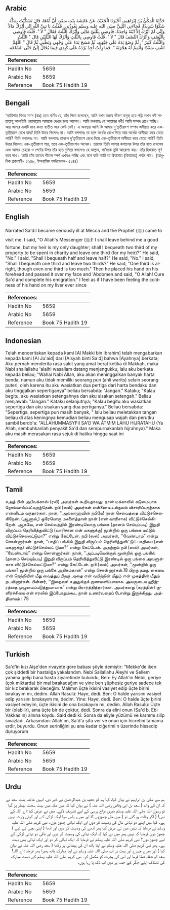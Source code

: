 ## Arabic


<div dir="rtl" lang="ar" style={{fontSize:'larger',backgroundColor:'#f8f9fa',padding:20}}>
حَدَّثَنَا الْمَكِّيُّ بْنُ إِبْرَاهِيمَ، أَخْبَرَنَا الْجُعَيْدُ، عَنْ عَائِشَةَ بِنْتِ سَعْدٍ، أَنَّ أَبَاهَا، قَالَ تَشَكَّيْتُ بِمَكَّةَ شَكْوًا شَدِيدًا، فَجَاءَنِي النَّبِيُّ صلى الله عليه وسلم يَعُودُنِي، فَقُلْتُ يَا نَبِيَّ اللَّهِ إِنِّي أَتْرُكُ مَالاً وَإِنِّي لَمْ أَتْرُكْ إِلاَّ ابْنَةً وَاحِدَةً، فَأُوصِي بِثُلُثَىْ مَالِي وَأَتْرُكُ الثُّلُثَ فَقَالَ ‏"‏ لاَ ‏"‏‏.‏ قُلْتُ فَأُوصِي بِالنِّصْفِ وَأَتْرُكُ النِّصْفَ قَالَ ‏"‏ لاَ ‏"‏‏.‏ قُلْتُ فَأُوصِي بِالثُّلُثِ وَأَتْرُكُ لَهَا الثُّلُثَيْنِ قَالَ ‏"‏ الثُّلُثُ وَالثُّلُثُ كَثِيرٌ ‏"‏‏.‏ ثُمَّ وَضَعَ يَدَهُ عَلَى جَبْهَتِهِ، ثُمَّ مَسَحَ يَدَهُ عَلَى وَجْهِي وَبَطْنِي ثُمَّ قَالَ ‏"‏ اللَّهُمَّ اشْفِ سَعْدًا وَأَتْمِمْ لَهُ هِجْرَتَهُ ‏"‏‏.‏ فَمَا زِلْتُ أَجِدُ بَرْدَهُ عَلَى كَبِدِي فِيمَا يُخَالُ إِلَىَّ حَتَّى السَّاعَةِ‏.‏
</div>
<div style={{backgroundColor:'#f8f9fa',padding:20, marginBottom: 10}}><table> <thead> <tr> <th>References:</th> <th></th> </tr> </thead> <tbody><tr><td>Hadith No</td><td>5659</td></tr><tr><td>Arabic No</td><td>5659</td></tr><tr><td>Reference</td><td>Book 75 Hadith 19</td></tr></tbody></table></div>

## Bengali


<div dir="ltr" lang="bn" style={{fontSize:'larger',backgroundColor:'#f8f9fa',padding:20}}>
‘আয়িশাহ বিনত সা‘দ (রাঃ) হতে বর্ণিত যে, তাঁর পিতা বলেছেন, আমি যখন মক্কায় ভীষণ অসুস্থ হয়ে পড়ি তখন নবী সাল্লাল্লাহু আলাইহি ওয়াসাল্লাম আমাকে দেখার জন্য আসেন। আমি বললামঃ হে আল্লাহর নবী! আমি সম্পদ রেখে যাচ্ছি। আর আমার একটি মাত্র কন্যা ব্যতীত আর কেউ নেই। এ অবস্থায় আমি কি আমার দু’তৃতীয়াংশ সম্পদ অসীয়ত করে এক-তৃতীয়াংশ রেখে যাব? তিনি উত্তর দিলেনঃ না। আমি বললামঃ তা হলে অর্ধেক রেখে দিয়ে আর অর্ধেক অসীয়ত করে যেতে পারি? তিনি বললেনঃ না। আমি বললামঃ তাহলে দু’তৃতীয়াংশ রেখে দিয়ে এক-তৃতীয়াংশ অসীয়ত করে যেতে পারি? তিনি উত্তর দিলেনঃ এক-তৃতীয়াংশ পার, তবে এক-তৃতীয়াংশও অনেক। তারপর তিনি আমার কপালের উপর তাঁর হাত রাখলেন এবং আমার চেহারা ও পেটের উপর তাঁর হাত বুলিয়ে বললেনঃ হে আল্লাহ, সা‘দকে তুমি আরোগ্য কর। তাঁর হিজরাত পূর্ণ করে দাও। আমি তাঁর হাতের শীতল স্পর্শ এখনও পাচ্ছি এবং মনে করি আমি তা ক্বিয়ামাত (কিয়ামত) পর্যন্ত পাব। (আধুনিক প্রকাশনী- ৫২৪৮, ইসলামিক ফাউন্ডেশন- ৫১৪৪)
</div>
<div style={{backgroundColor:'#f8f9fa',padding:20, marginBottom: 10}}><table> <thead> <tr> <th>References:</th> <th></th> </tr> </thead> <tbody><tr><td>Hadith No</td><td>5659</td></tr><tr><td>Arabic No</td><td>5659</td></tr><tr><td>Reference</td><td>Book 75 Hadith 19</td></tr></tbody></table></div>

## English


<div dir="ltr" lang="en" style={{fontSize:'larger',backgroundColor:'#f8f9fa',padding:20}}>
Narrated Sa'd:I became seriously ill at Mecca and the Prophet (ﷺ) came to visit me. I said, "O Allah's Messenger (ﷺ)! I shall leave behind me a good fortune, but my heir is my only daughter; shall I bequeath two third of my property to be spent in charity and leave one third (for my heir)?" He said, "No." I said, "Shall I bequeath half and leave half?" He said, "No." I said, "Shall I bequeath one third and leave two thirds?" He said, "One third is alright, though even one third is too much." Then he placed his hand on his forehead and passed it over my face and 'Abdomen and said, "O Allah! Cure Sa'd and complete his emigration." I feel as if I have been feeling the coldness of his hand on my liver ever since
</div>
<div style={{backgroundColor:'#f8f9fa',padding:20, marginBottom: 10}}><table> <thead> <tr> <th>References:</th> <th></th> </tr> </thead> <tbody><tr><td>Hadith No</td><td>5659</td></tr><tr><td>Arabic No</td><td>5659</td></tr><tr><td>Reference</td><td>Book 75 Hadith 19</td></tr></tbody></table></div>

## Indonesian


<div dir="ltr" lang="id" style={{fontSize:'larger',backgroundColor:'#f8f9fa',padding:20}}>
Telah menceritakan kepada kami [Al Makki bin Ibrahim] telah mengabarkan kepada kami [Al Ju'aid] dari [Aisyah binti Sa'd] bahwa [Ayahnya] berkata; Aku pernah menderita rasa sakit yang amat berat ketika di Makkah, maka Nabi shallallahu 'alaihi wasallam datang menjengukku, lalu aku berkata kepada beliau; "Wahai Nabi Allah, aku akan meninggalkan banyak harta benda, namun aku tidak memiliki seorang pun (ahli warits) selain seorang puteri, oleh karena itu aku wasiatkan dua pertiga dari harta bendaku dan aku tinggalkan sepertiganya" beliau bersabda: "Jangan." Kataku; "Kalau begitu, aku wasiatkan setengahnya dan aku sisakan setengah." Beliau menjawab: "Jangan." Kataku selanjutnya; "Kalau begitu aku wasiatkan sepertiga dan aku sisakan yang dua pertiganya." Beliau bersabda: "Sepertiga, sepertiga pun masih banyak, " lalu beliau meletakkan tangan beliau di atas keningnya kemudian beliau mengusap wajah dan perutku sambil berdo'a: "ALLAHUMMASYFII SA'D WA ATMIM LAHU HIJRATAHU (Ya Allah, sembuhkanlah penyakit Sa'd dan sempurnakanlah hijrahnya)." Maka aku masih merasakan rasa sejuk di hatiku hingga saat ini
</div>
<div style={{backgroundColor:'#f8f9fa',padding:20, marginBottom: 10}}><table> <thead> <tr> <th>References:</th> <th></th> </tr> </thead> <tbody><tr><td>Hadith No</td><td>5659</td></tr><tr><td>Arabic No</td><td>5659</td></tr><tr><td>Reference</td><td>Book 75 Hadith 19</td></tr></tbody></table></div>

## Tamil


<div dir="ltr" lang="ta" style={{fontSize:'larger',backgroundColor:'#f8f9fa',padding:20}}>
சஅத் பின் அபீவக்காஸ் (ரலி) அவர்கள் கூறியதாவது: நான் மக்காவில் கடுமையாக நோய்வாய்ப்பட்டிருந்தேன். நபி (ஸல்) அவர்கள் என்னை உடல்நலம் விசாரிப்பதற்காக என்னிடம் வந்தார்கள். நான், ‘‘அல்லாஹ்வின் நபியே! நான் செல்வத்தை விட்டுச்செல்கிறேன். (ஆனால்,) ஒரேயொரு மகளைத்தான் நான் (என் வாரிசாக) விட்டுச்செல்கிறேன். ஆகவே, என் செல்வத்தில் இரண்டிலொரு பங்கை (தானம் செய்யும்படி) இறுதி விருப்பம் தெரிவித்துவிட்டு (வாரிசான என் மகளுக்கு) மூன்றில் ஒரு பங்கை மட்டும் விட்டுச்செல்லட்டுமா?” என்று கேட்டேன். நபி (ஸல்) அவர்கள், ‘‘வேண்டாம்” என்று சொன்னார்கள். நான், ‘‘பாதிப் பங்கில் இறுதி விருப்பம் தெரிவித்துவிட்டுப் பாதியை (என் மகளுக்கு) விட்டுச்செல்லட் டுமா?” என்று கேட்டேன். அதற்கும் நபி (ஸல்) அவர்கள், ‘‘வேண்டாம்” என்று சொன்னார்கள். நான், ‘‘அப்படியென்றால் மூன்றில் ஒரு பங்கில் (தானம் செய்யும்படி) இறுதி விருப்பம் தெரிவித்துவிட்டு இரண்டில் ஒரு பங்கை அவளுக்காக விட்டுச்செல்லட்டுமா?” என்று கேட்டேன். நபி (ஸல்) அவர்கள், ‘‘மூன்றில் ஒரு பங்கா? மூன்றில் ஒரு பங்கே அதிகம்தான்” என்று சொன்னார்கள்.18 பிறகு தமது கையை என் நெற்றியின் மீது வைத்துப் பிறகு அதை என் வயிற்றின் மீதும் என் முகத்தின் மீதும் தடவினார்கள். பின்னர், ‘‘இறைவா! சஅதுக்குக் குணமளிப்பாயாக. அவருடைய ஹிஜ்ரத்தை முழுமைப்படுத்துவாயாக” என்று பிரார்த்தித்தார்கள். அவர்களது (கரத்தின்) குளிர்ச்சியை என் ஈரலில் இப்போதும்கூட நான் உணர்வதைப் போன்று இருக்கிறது. அத்தியாயம் : 75
</div>
<div style={{backgroundColor:'#f8f9fa',padding:20, marginBottom: 10}}><table> <thead> <tr> <th>References:</th> <th></th> </tr> </thead> <tbody><tr><td>Hadith No</td><td>5659</td></tr><tr><td>Arabic No</td><td>5659</td></tr><tr><td>Reference</td><td>Book 75 Hadith 19</td></tr></tbody></table></div>

## Turkish


<div dir="ltr" lang="tr" style={{fontSize:'larger',backgroundColor:'#f8f9fa',padding:20}}>
Sa'd'in kızı Aişe'den rivayete göre babası şöyle demiştir: "Mekke'de iken çok şiddetli bir hastalığa yakalandım. Nebi Sallallahu Aleyhi ve Sellem yanıma gelip bana hasta ziyaretinde bulundu, Ben: Ey Allah'ın Nebii, geriye (çok miktarda) bir mal bırakacağım ve yine ben şüphesiz geriye sadece tek bir kız bırakarak öleceğim. Malımın üçte ikisini vasiyet edip üçte birini bırakayım mı, dedim. Allah Rasulü: Hayır, dedi. Ben: O halde yarısını vasiyet edip yarısını bırakayım mı, dedim. Yine: Hayır, dedi. Ben: O halde üçte birini vasiyet edeyim, üçte ikisini de ona bırakayım mı, dedim. Allah Rasulü: Üçte bir (olabilir), ama üçte bir de çoktur, dedi. Sonra da elini onun (Sa'd b. Ebi Vakkas'ın) alnına koydu. Said dedi ki: Sonra da eliyle yüzümü ve karnımı silip sıvazladı. Arkasından: Allah'ım, Sa'd'a şifa ver ve onun için hicretini tamama erdir, buyurdu. Onun serinliğini şu ana kadar ciğerimi n üzerinde hissedip duruyorum
</div>
<div style={{backgroundColor:'#f8f9fa',padding:20, marginBottom: 10}}><table> <thead> <tr> <th>References:</th> <th></th> </tr> </thead> <tbody><tr><td>Hadith No</td><td>5659</td></tr><tr><td>Arabic No</td><td>5659</td></tr><tr><td>Reference</td><td>Book 75 Hadith 19</td></tr></tbody></table></div>

## Urdu


<div dir="rtl" lang="ur" style={{fontSize:'larger',backgroundColor:'#f8f9fa',padding:20}}>
ہم سے مکی بن ابراہیم نے بیان کیا، کہا ہم کو جعید بن عبدالرحمٰن نے خبر دی، انہیں عائشہ بنت سعد نے کہ ان کے والد ( سعد بن ابی وقاص رضی اللہ عنہ ) نے بیان کیا کہ میں مکہ میں بہت سخت بیمار پڑ گیا تو رسول اللہ صلی اللہ علیہ وسلم میری مزاج پرسی کے لیے تشریف لائے۔ میں نے عرض کیا: اے اللہ کے نبی! ( اگر وفات ہو گئی تو ) میں مال چھوڑوں گا اور میرے پاس سوا ایک لڑکی کے اور کوئی وارث نہیں ہے۔ کیا میں اپنے دو تہائی مال کی وصیت کر دوں اور ایک تہائی چھوڑ دوں۔ نبی کریم صلی اللہ علیہ وسلم نے فرمایا کہ نہیں میں نے عرض کیا پھر آدھے کی وصیت کر دوں اور آدھا ( اپنی بچی کے لیے ) چھوڑ دوں فرمایا کہ نہیں پھر میں نے کہا کہ ایک تہائی کی وصیت کر دوں اور باقی دو تہائی لڑکی کے لیے چھوڑ دوں؟ نبی کریم صلی اللہ علیہ وسلم نے فرمایا کہ ایک تہائی کر دو اور ایک تہائی بھی بہت ہے۔ پھر نبی کریم صلی اللہ علیہ وسلم نے اپنا ہاتھ ان کی پیشانی پر رکھا ( سعد رضی اللہ عنہ نے بیان کیا ) اور میرے چہرے اور پیٹ پر آپ صلی اللہ علیہ وسلم نے اپنا مبارک ہاتھ پھیرا پھر فرمایا: اے اللہ! سعد کو شفاء عطا فرما اور اس کی ہجرت کو مکمل کر۔ نبی کریم صلی اللہ علیہ وسلم کے دست مبارک کی ٹھنڈک اپنے جگر کے حصہ پر میں اب تک پا رہا ہوں۔
</div>
<div style={{backgroundColor:'#f8f9fa',padding:20, marginBottom: 10}}><table> <thead> <tr> <th>References:</th> <th></th> </tr> </thead> <tbody><tr><td>Hadith No</td><td>5659</td></tr><tr><td>Arabic No</td><td>5659</td></tr><tr><td>Reference</td><td>Book 75 Hadith 19</td></tr></tbody></table></div>